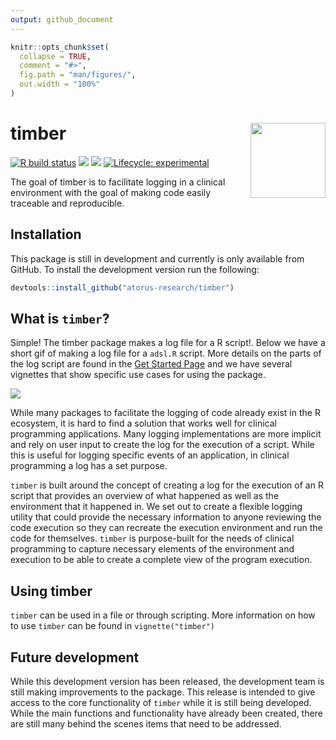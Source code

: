 ```yaml
---
output: github_document
---
```


<!-- README.md is generated from README.Rmd. Please edit that file -->

```r
knitr::opts_chunk$set(
  collapse = TRUE,
  comment = "#>",
  fig.path = "man/figures/",
  out.width = "100%"
)
```

# timber  <img src="man/figures/logo.png" align="right" alt="" width="120" />

<!-- badges: start -->
[![R build status](https://github.com/atorus-research/timber/workflows/R-CMD-check/badge.svg)](https://github.com/atorus-research/timber/actions?workflow=R-CMD-check)
[<img src="https://img.shields.io/codecov/c/github/atorus-research/timber">](https://codecov.io/gh/atorus-research/timber)
[<img src="https://img.shields.io/badge/License-MIT-blue.svg">](https://github.com/atorus-research/timber/blob/master/LICENSE.md)
[![Lifecycle: experimental](https://img.shields.io/badge/lifecycle-experimental-orange.svg)](https://lifecycle.r-lib.org/articles/stages.html#experimental-1)
<!-- badges: end -->

The goal of timber is to facilitate logging in a clinical environment with the goal of making code easily traceable and reproducible.

## Installation

This package is still in development and currently is only available from GitHub. To install the development version run the following:

```r
devtools::install_github("atorus-research/timber")
```

## What is ```timber```?

Simple!  The timber package makes a log file for a R script!.  Below we have a short gif of
making a log file for a `adsl.R` script.  More details on the parts of the log script
are found in the [Get Started Page](https://atorus-research.github.io/timber/articles/timber.html) and
we have several vignettes that show specific use cases for using the package.

<img src="vignettes/timber.gif" />

While many packages to facilitate the logging of code already exist in the R ecosystem, it is hard to find a solution that works well for clinical programming applications.  Many logging implementations are more implicit and rely on user input to create the log for the execution of a script.  While this is useful for logging specific events of an application, in clinical programming a log has a set purpose.  

```timber``` is built around the concept of creating a log for the execution of an R script that provides an overview of what happened as well as the environment that it happened in.  We set out to create a flexible logging utility that could provide the necessary information to anyone reviewing the code execution so they can recreate the execution environment and run the code for themselves.  ```timber``` is purpose-built for the needs of clinical programming to capture necessary elements of the environment and execution to be able to create a complete view of the program execution.

## Using timber
```timber``` can be used in a file or through scripting.  More information on how to use ```timber``` can be found in `vignette("timber")`

## Future development
While this development version has been released, the development team is still making improvements to the package.  This release is intended to give access to the core functionality of ```timber``` while it is still being developed.  While the main functions and functionality have already been created, there are still many behind the scenes items that need to be addressed. 
